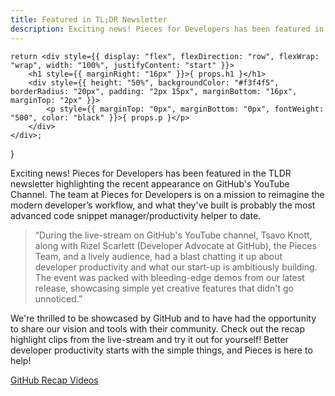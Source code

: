 ```yaml
---
title: Featured in TL;DR Newsletter
description: Exciting news! Pieces for Developers has been featured in the TLDR newsletter highlighting the recent appearance on GitHub's YouTube Channel.
---
```


    return <div style={{ display: "flex", flexDirection: "row", flexWrap: "wrap", width: "100%", justifyContent: "start" }}>
        <h1 style={{ marginRight: "16px" }}>{ props.h1 }</h1>
        <div style={{ height: "50%", backgroundColor: "#f3f4f5", borderRadius: "20px", padding: "2px 15px", marginBottom: "16px", marginTop: "2px" }}>
            <p style={{ marginTop: "0px", marginBottom: "0px", fontWeight: "500", color: "black" }}>{ props.p }</p>
        </div>
    </div>;
}


<EventHeader p="April 13, 2023" h1="TL;DR Newsletter"></EventHeader>

Exciting news! Pieces for Developers has been featured in the TLDR newsletter highlighting the recent appearance on GitHub's YouTube Channel. The team at Pieces for Developers is on a mission to reimagine the modern developer’s workflow, and what they've built is probably the most advanced code snippet manager/productivity helper to date.

> “During the live-stream on GitHub's YouTube channel, Tsavo Knott, along with Rizel Scarlett (Developer Advocate at GitHub), the Pieces Team, and a lively audience, had a blast chatting it up about developer productivity and what our start-up is ambitiously building. The event was packed with bleeding-edge demos from our latest release, showcasing simple yet creative features that didn't go unnoticed.”

We're thrilled to be showcased by GitHub and to have had the opportunity to share our vision and tools with their community. Check out the recap highlight clips from the live-stream and try it out for yourself! Better developer productivity starts with the simple things, and Pieces is here to help!

<a href="https://www.youtube.com/watch?v=3VCPqik3QmE">GitHub Recap Videos</a>